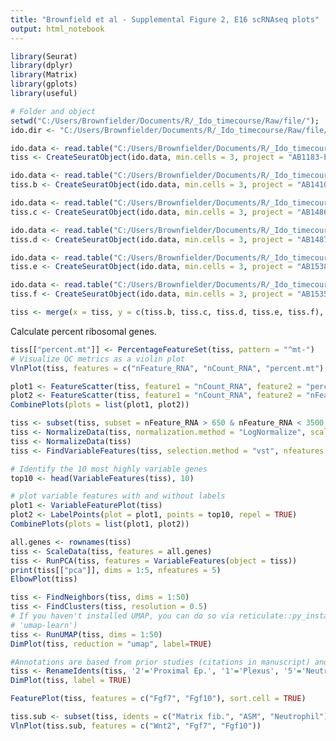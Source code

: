 ---
title: "Brownfield et al - Supplemental Figure 2, E16 scRNAseq plots"
output: html_notebook
---

```{r}
library(Seurat)
library(dplyr)
library(Matrix)
library(gplots)
library(useful)

# Folder and object
setwd("C:/Users/Brownfielder/Documents/R/_Ido_timecourse/Raw/file/");
ido.dir <- "C:/Users/Brownfielder/Documents/R/_Ido_timecourse/Raw/file/";

ido.data <- read.table("C:/Users/Brownfielder/Documents/R/_Ido_timecourse/Raw/file/E16/AB1183.txt",sep="\t",header=TRUE,row.names=1);
tiss <- CreateSeuratObject(ido.data, min.cells = 3, project = "AB1183-E16.5")

ido.data <- read.table("C:/Users/Brownfielder/Documents/R/_Ido_timecourse/Raw/file/E16/AB1410.txt",sep="\t",header=TRUE,row.names=1);
tiss.b <- CreateSeuratObject(ido.data, min.cells = 3, project = "AB1410-E16.5")

ido.data <- read.table("C:/Users/Brownfielder/Documents/R/_Ido_timecourse/Raw/file/E16/AB1486.txt",sep="\t",header=TRUE,row.names=1);
tiss.c <- CreateSeuratObject(ido.data, min.cells = 3, project = "AB1486-E16.5")

ido.data <- read.table("C:/Users/Brownfielder/Documents/R/_Ido_timecourse/Raw/file/E16/AB1487.txt",sep="\t",header=TRUE,row.names=1);
tiss.d <- CreateSeuratObject(ido.data, min.cells = 3, project = "AB1487-E16.5")

ido.data <- read.table("C:/Users/Brownfielder/Documents/R/_Ido_timecourse/Raw/file/E16/AB1538.txt",sep="\t",header=TRUE,row.names=1);
tiss.e <- CreateSeuratObject(ido.data, min.cells = 3, project = "AB1538-E16.5")

ido.data <- read.table("C:/Users/Brownfielder/Documents/R/_Ido_timecourse/Raw/file/E16/AB1535.txt",sep="\t",header=TRUE,row.names=1);
tiss.f <- CreateSeuratObject(ido.data, min.cells = 3, project = "AB1535-E16.5")

tiss <- merge(x = tiss, y = c(tiss.b, tiss.c, tiss.d, tiss.e, tiss.f), add.cell.ids = c("AB1183-E16.5","AB1410-E16.5","AB1486-E16.5", "AB1487-E16.5", "AB1538-E16.5", "AB1535-E16.5"))

```

Calculate percent ribosomal genes.

```{r}
tiss[["percent.mt"]] <- PercentageFeatureSet(tiss, pattern = "^mt-")
# Visualize QC metrics as a violin plot
VlnPlot(tiss, features = c("nFeature_RNA", "nCount_RNA", "percent.mt"), ncol = 3)
```

```{r}
plot1 <- FeatureScatter(tiss, feature1 = "nCount_RNA", feature2 = "percent.mt")
plot2 <- FeatureScatter(tiss, feature1 = "nCount_RNA", feature2 = "nFeature_RNA")
CombinePlots(plots = list(plot1, plot2))
```

```{r}
tiss <- subset(tiss, subset = nFeature_RNA > 650 & nFeature_RNA < 3500 & percent.mt < 5)
tiss <- NormalizeData(tiss, normalization.method = "LogNormalize", scale.factor = 10000)
tiss <- NormalizeData(tiss)
tiss <- FindVariableFeatures(tiss, selection.method = "vst", nfeatures = 2000)

# Identify the 10 most highly variable genes
top10 <- head(VariableFeatures(tiss), 10)

# plot variable features with and without labels
plot1 <- VariableFeaturePlot(tiss)
plot2 <- LabelPoints(plot = plot1, points = top10, repel = TRUE)
CombinePlots(plots = list(plot1, plot2))
```

```{r}
all.genes <- rownames(tiss)
tiss <- ScaleData(tiss, features = all.genes)
tiss <- RunPCA(tiss, features = VariableFeatures(object = tiss))
print(tiss[["pca"]], dims = 1:5, nfeatures = 5)
ElbowPlot(tiss)
```


```{r}
tiss <- FindNeighbors(tiss, dims = 1:50)
tiss <- FindClusters(tiss, resolution = 0.5)
# If you haven't installed UMAP, you can do so via reticulate::py_install(packages =
# 'umap-learn')
tiss <- RunUMAP(tiss, dims = 1:50)
DimPlot(tiss, reduction = "umap", label=TRUE)
```
```{r}
#Annotations are based from prior studies (citations in manuscript) and Tabula Muris mouse lung atlas
tiss <- RenameIdents(tiss, '2'='Proximal Ep.', '1'='Plexus', '5'='Neutrophil', '0'='Matrix fib.', '6'='Arterial', '8'='Mesothelial', '4'='ASM', '3'='Distal Ep.', '7' = 'Pericyte')
DimPlot(tiss, label = TRUE)
```

```{r}
FeaturePlot(tiss, features = c("Fgf7", "Fgf10"), sort.cell = TRUE)
```

```{r}
tiss.sub <- subset(tiss, idents = c("Matrix fib.", "ASM", "Neutrophil"))
VlnPlot(tiss.sub, features = c("Wnt2", "Fgf7", "Fgf10"))
```


